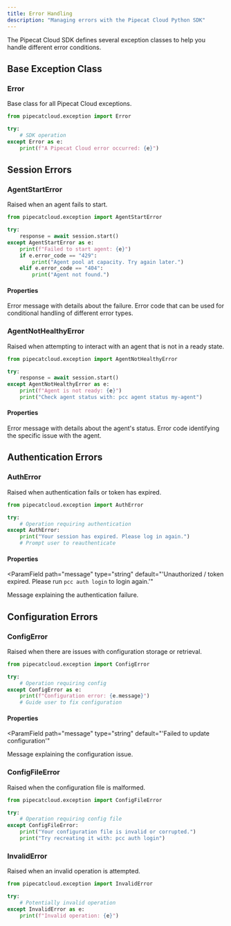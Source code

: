 ```yaml
---
title: Error Handling
description: "Managing errors with the Pipecat Cloud Python SDK"
---
```


The Pipecat Cloud SDK defines several exception classes to help you handle different error conditions.

## Base Exception Class

### Error

Base class for all Pipecat Cloud exceptions.

```python
from pipecatcloud.exception import Error

try:
    # SDK operation
except Error as e:
    print(f"A Pipecat Cloud error occurred: {e}")
```

## Session Errors

### AgentStartError

Raised when an agent fails to start.

```python
from pipecatcloud.exception import AgentStartError

try:
    response = await session.start()
except AgentStartError as e:
    print(f"Failed to start agent: {e}")
    if e.error_code == "429":
        print("Agent pool at capacity. Try again later.")
    elif e.error_code == "404":
        print("Agent not found.")
```

#### Properties

<ParamField path="message" type="string">
  Error message with details about the failure.
</ParamField>

<ParamField path="error_code" type="string">
  Error code that can be used for conditional handling of different error types.
</ParamField>

### AgentNotHealthyError

Raised when attempting to interact with an agent that is not in a ready state.

```python
from pipecatcloud.exception import AgentNotHealthyError

try:
    response = await session.start()
except AgentNotHealthyError as e:
    print(f"Agent is not ready: {e}")
    print("Check agent status with: pcc agent status my-agent")
```

#### Properties

<ParamField path="message" type="string">
  Error message with details about the agent's status.
</ParamField>

<ParamField path="error_code" type="string">
  Error code identifying the specific issue with the agent.
</ParamField>

## Authentication Errors

### AuthError

Raised when authentication fails or token has expired.

```python
from pipecatcloud.exception import AuthError

try:
    # Operation requiring authentication
except AuthError:
    print("Your session has expired. Please log in again.")
    # Prompt user to reauthenticate
```

#### Properties

<ParamField
  path="message"
  type="string"
  default="'Unauthorized / token expired. Please run `pcc auth login` to login again.'"
>
  Message explaining the authentication failure.
</ParamField>

## Configuration Errors

### ConfigError

Raised when there are issues with configuration storage or retrieval.

```python
from pipecatcloud.exception import ConfigError

try:
    # Operation requiring config
except ConfigError as e:
    print(f"Configuration error: {e.message}")
    # Guide user to fix configuration
```

#### Properties

<ParamField
  path="message"
  type="string"
  default="'Failed to update configuration'"
>
  Message explaining the configuration issue.
</ParamField>

### ConfigFileError

Raised when the configuration file is malformed.

```python
from pipecatcloud.exception import ConfigFileError

try:
    # Operation requiring config file
except ConfigFileError:
    print("Your configuration file is invalid or corrupted.")
    print("Try recreating it with: pcc auth login")
```

### InvalidError

Raised when an invalid operation is attempted.

```python
from pipecatcloud.exception import InvalidError

try:
    # Potentially invalid operation
except InvalidError as e:
    print(f"Invalid operation: {e}")
```
